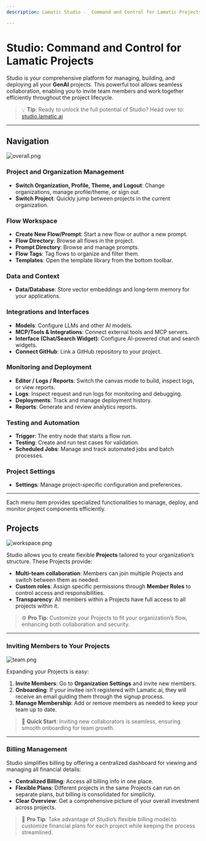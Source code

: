 ```yaml
---
description: Lamatic Studio -  Command and Control for Lamatic Projects

---
```

# **Studio: Command and Control for Lamatic Projects**

Studio is your comprehensive platform for managing, building, and deploying all your **GenAI** projects. This powerful tool allows seamless collaboration, enabling you to invite team members and work together efficiently throughout the project lifecycle.

> 💡 **Tip**: Ready to unlock the full potential of Studio? Head over to: [studio.lamatic.ai](https://studio.lamatic.ai)

---

## Navigation

![overall.png](./studio/img/studio-overview.png)
### Project and Organization Management
- **Switch Organization, Profile, Theme, and Logout**: Change organizations, manage profile/theme, or sign out.
- **Switch Project**: Quickly jump between projects in the current organization.

### Flow Workspace
- **Create New Flow/Prompt**: Start a new flow or author a new prompt.
- **Flow Directory**: Browse all flows in the project.
- **Prompt Directory**: Browse and manage prompts.
- **Flow Tags**: Tag flows to organize and filter them.
- **Templates**: Open the template library from the bottom toolbar.

### Data and Context
- **Data/Database**: Store vector embeddings and long‑term memory for your applications.

### Integrations and Interfaces
- **Models**: Configure LLMs and other AI models.
- **MCP/Tools & Integrations**: Connect external tools and MCP servers.
- **Interface (Chat/Search Widget)**: Configure AI-powered chat and search widgets.
- **Connect GitHub**: Link a GitHub repository to your project.

### Monitoring and Deployment
- **Editor / Logs / Reports**: Switch the canvas mode to build, inspect logs, or view reports.
- **Logs**: Inspect request and run logs for monitoring and debugging.
- **Deployments**: Track and manage deployment history.
- **Reports**: Generate and review analytics reports.

### Testing and Automation
- **Trigger**: The entry node that starts a flow run.
- **Testing**: Create and run test cases for validation.
- **Scheduled Jobs**: Manage and track automated jobs and batch processes.

### Project Settings
- **Settings**: Manage project-specific configuration and preferences.

---

Each menu item provides specialized functionalities to manage, deploy, and monitor project components efficiently.



## **Projects**

![workspace.png](./studio/img/project-settings.png)

Studio allows you to create flexible **Projects** tailored to your organization’s structure. These Projects provide:

- **Multi-team collaboration**: Members can join multiple Projects and switch between them as needed.
- **Custom roles**: Assign specific permissions through **Member Roles** to control access and responsibilities.
- **Transparency**: All members within a Projects have full access to all projects within it.

> ⚙️ **Pro Tip**: Customize your Projects to fit your organization’s flow, enhancing both collaboration and security.

---

### **Inviting Members to Your Projects**

![team.png](./studio/img/team.png)

Expanding your Projects is easy:

1. **Invite Members**: Go to **Organization Settings** and invite new members.
2. **Onboarding**: If your invitee isn’t registered with Lamatic.ai, they will receive an email guiding them through the signup process.
3. **Manage Membership**: Add or remove members as needed to keep your team up to date.

> 🚀 **Quick Start**: Inviting new collaborators is seamless, ensuring smooth onboarding for team growth.

---

### **Billing Management**

Studio simplifies billing by offering a centralized dashboard for viewing and managing all financial details:

- **Centralized Billing**: Access all billing info in one place.
- **Flexible Plans**: Different projects in the same Projects can run on separate plans, but billing is consolidated for simplicity.
- **Clear Overview**: Get a comprehensive picture of your overall investment across projects.

> 💼 **Pro Tip**: Take advantage of Studio’s flexible billing model to customize financial plans for each project while keeping the process streamlined.